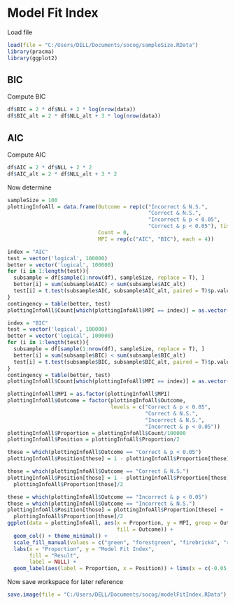 # Model Fit Index

Load file

```r
load(file = "C:/Users/DELL/Documents/socog/sampleSize.RData")
library(pracma)
library(ggplot2)
```

## BIC

Compute BIC

```r
df$BIC = 2 * df$NLL + 2 * log(nrow(data))
df$BIC_alt = 2 * df$NLL_alt + 3 * log(nrow(data))
```

## AIC

Compute AIC

```r
df$AIC = 2 * df$NLL + 2 * 2
df$AIC_alt = 2 * df$NLL_alt + 3 * 2
```

Now determine

```r
sampleSize = 100
plottingInfoAll = data.frame(Outcome = rep(c("Incorrect & N.S.", 
                                             "Correct & N.S.", 
                                             "Incorrect & p < 0.05",
                                             "Correct & p < 0.05"), times = 2),
                             Count = 0,
                             MPI = rep(c("AIC", "BIC"), each = 4))

index = "AIC"
test = vector('logical', 100000)
better = vector('logical', 100000)
for (i in 1:length(test)){
  subsample = df[sample(1:nrow(df), sampleSize, replace = T), ]
  better[i] = sum(subsample$AIC) < sum(subsample$AIC_alt)
  test[i] = t.test(subsample$AIC, subsample$AIC_alt, paired = T)$p.value < 0.05
}
contingency = table(better, test)
plottingInfoAll$Count[which(plottingInfoAll$MPI == index)] = as.vector(contingency)

index = "BIC"
test = vector('logical', 100000)
better = vector('logical', 100000)
for (i in 1:length(test)){
  subsample = df[sample(1:nrow(df), sampleSize, replace = T), ]
  better[i] = sum(subsample$BIC) < sum(subsample$BIC_alt)
  test[i] = t.test(subsample$BIC, subsample$BIC_alt, paired = T)$p.value < 0.05
}
contingency = table(better, test)
plottingInfoAll$Count[which(plottingInfoAll$MPI == index)] = as.vector(contingency)

plottingInfoAll$MPI = as.factor(plottingInfoAll$MPI)
plottingInfoAll$Outcome = factor(plottingInfoAll$Outcome,
                                 levels = c("Correct & p < 0.05",
                                            "Correct & N.S.", 
                                            "Incorrect & N.S.",
                                            "Incorrect & p < 0.05"))
plottingInfoAll$Proportion = plottingInfoAll$Count/100000
plottingInfoAll$Position = plottingInfoAll$Proportion/2

these = which(plottingInfoAll$Outcome == "Correct & p < 0.05")
plottingInfoAll$Position[these] = 1 - plottingInfoAll$Proportion[these]/2

those = which(plottingInfoAll$Outcome == "Correct & N.S.")
plottingInfoAll$Position[those] = 1 - plottingInfoAll$Proportion[these] -
  plottingInfoAll$Proportion[those]/2

these = which(plottingInfoAll$Outcome == "Incorrect & p < 0.05")
those = which(plottingInfoAll$Outcome == "Incorrect & N.S.")
plottingInfoAll$Position[those] = plottingInfoAll$Proportion[these] +
  plottingInfoAll$Proportion[those]/2
ggplot(data = plottingInfoAll, aes(x = Proportion, y = MPI, group = Outcome,
                                   fill = Outcome)) + 
  geom_col() + theme_minimal() + 
  scale_fill_manual(values = c("green", "forestgreen", "firebrick4", "red")) +
  labs(x = "Proportion", y = "Model Fit Index", 
       fill = "Result",
       label = NULL) + 
  geom_label(aes(label = Proportion, x = Position)) + lims(x = c(-0.05, 1.05))
```

Now save workspace for later reference

```r
save.image(file = "C:/Users/DELL/Documents/socog/modelFitIndex.RData")
```
